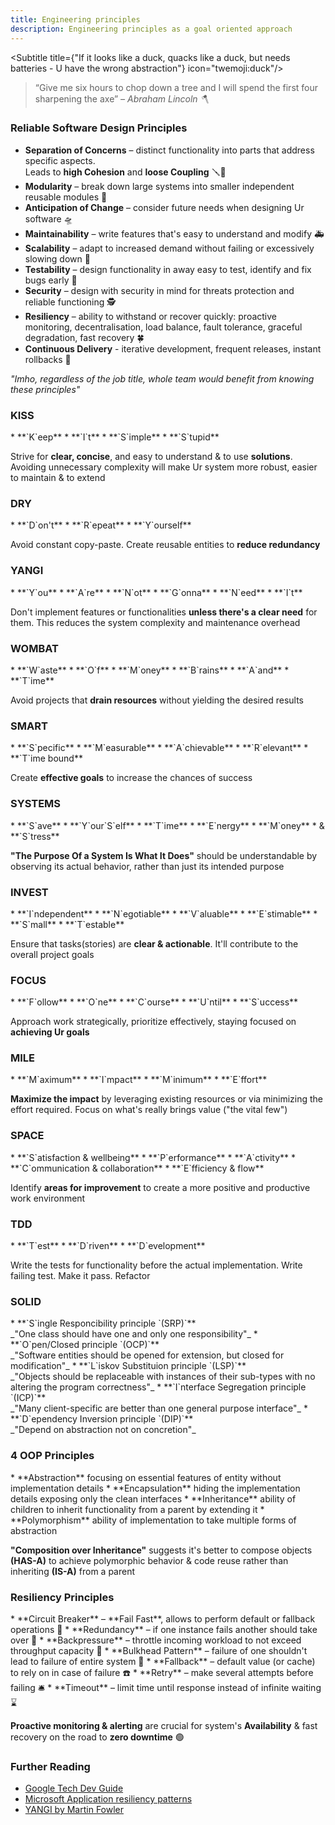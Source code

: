 ```yaml
---
title: Engineering principles
description: Engineering principles as a goal oriented approach
---
```


<Subtitle title={"If it looks like a duck, quacks like a duck, but needs batteries - U have the wrong abstraction"} icon="twemoji:duck"/>

> “Give me six hours to chop down a tree and I will spend the first four sharpening the axe”
> <cite>– Abraham Lincoln 🪓</cite>

### Reliable Software Design Principles

* **Separation of Concerns** – distinct functionality into parts that address specific aspects.<br/>
  Leads to **high Cohesion** and **loose Coupling** 🪛🛞
* **Modularity** – break down large systems into smaller independent reusable modules 🧩
* **Anticipation of Change** – consider future needs when designing Ur software 🛸
* **Maintainability** – write features that's easy to understand and modify 🚑
* **Scalability** – adapt to increased demand without failing or excessively slowing down 🥖
* **Testability** – design functionality in away easy to test, identify and fix bugs early 🐞
* **Security** – design with security in mind for threats protection and reliable functioning 🕵️
* **Resiliency** – ability to withstand or recover quickly: proactive monitoring, decentralisation, load balance, fault tolerance, graceful degradation, fast recovery 🍀️
* **Continuous Delivery** - iterative development, frequent releases, instant rollbacks 📯

_"Imho, regardless of the job title, whole team would benefit from knowing these principles"_
<TreatMeBtn />

### <h3 class="hidden">KISS</h3>
<Card title="KISS" icon="emoji:kiss-mark">
  * **`K`eep**
  * **`I`t**
  * **`S`imple**
  * **`S`tupid**

  Strive for **clear, concise**, and easy to understand & to use **solutions**.
  Avoiding unnecessary complexity will make Ur system more robust, easier to maintain & to extend
</Card>

### <h3 class="hidden">DRY</h3>
<Card title="DRY" icon="emoji:accordion">
  * **`D`on't**
  * **`R`epeat**
  * **`Y`ourself**

  Avoid constant copy-paste. Create reusable entities to **reduce redundancy**
</Card>

### <h3 class="hidden">YANGI</h3>
<Card title="YANGI" icon="emoji:alien-monster">
  * **`Y`ou**
  * **`A`re**
  * **`N`ot**
  * **`G`onna**
  * **`N`eed**
  * **`I`t**

  Don't implement features or functionalities **unless there's a clear need** for them.
  This reduces the system complexity and maintenance overhead
</Card>

### <h3 class="hidden">WOMBAT</h3>
<Card title="WOMBAT" icon="emoji:beaver">
  * **`W`aste**
  * **`O`f**
  * **`M`oney**
  * **`B`rains**
  * **`A`and**
  * **`T`ime**

  Avoid projects that **drain resources** without yielding the desired results
</Card>

### <h3 class="hidden">SMART</h3>
<Card title="SMART" icon="emoji:brain">
  * **`S`pecific**
  * **`M`easurable**
  * **`A`chievable**
  * **`R`elevant**
  * **`T`ime bound**

  Create **effective goals** to increase the chances of success
</Card>

### <h3 class="hidden">SYSTEMS</h3>
<Card title="SYSTEMS" icon="emoji:direct-hit">
  * **`S`ave**
  * **`Y`our`S`elf**
  * **`T`ime**
  * **`E`nergy**
  * **`M`oney**
  * & **`S`tress**

  **"The Purpose Of a System Is What It Does"** should be
  understandable by observing its actual behavior, rather than just its intended purpose
</Card>

### <h3 class="hidden">INVEST</h3>
<Card title="INVEST" icon="emoji:coin">
  * **`I`ndependent**
  * **`N`egotiable**
  * **`V`aluable**
  * **`E`stimable**
  * **`S`mall**
  * **`T`estable**

  Ensure that tasks(stories) are **clear & actionable**. It'll contribute to the overall project goals
</Card>

### <h3 class="hidden">FOCUS</h3>
<Card title="FOCUS" icon="emoji:direct-hit">
  * **`F`ollow**
  * **`O`ne**
  * **`C`ourse**
  * **`U`ntil**
  * **`S`uccess**

  Approach work strategically, prioritize effectively, staying focused on **achieving Ur goals**
</Card>

### <h3 class="hidden">MILE</h3>
<Card title="MILE" icon="emoji:running-shoe">
  * **`M`aximum**
  * **`I`mpact**
  * **`M`inimum**
  * **`E`ffort**

  **Maximize the impact** by leveraging existing resources or via minimizing the effort required.
  Focus on what's really brings value ("the vital few")
</Card>

### <h3 class="hidden">SPACE</h3>
<Card title="SPACE" icon="emoji:milky-way">
  * **`S`atisfaction & wellbeing**
  * **`P`erformance**
  * **`A`ctivity**
  * **`C`ommunication & collaboration**
  * **`E`fficiency & flow**

  Identify **areas for improvement** to create a more positive and productive work environment
</Card>

### <h3 class="hidden">TDD</h3>
<Card title="TDD" icon="emoji:lady-beetle">
  * **`T`est**
  * **`D`riven**
  * **`D`evelopment**

  Write the tests for functionality before the actual implementation.
  Write failing test. Make it pass. Refactor
</Card>

### <h3 class="hidden">SOLID</h3>
<Card title="SOLID" icon="emoji:gem-stone">
  * **`S`ingle Responcibility principle `(SRP)`**<br/>
  _"One class should have one and only one responsibility"_
  * **`O`pen/Closed principle `(OCP)`**<br/>
  _"Software entities should be opened for extension, but closed for modification"_
  * **`L`iskov Substituion principle `(LSP)`**<br/>
  _"Objects should be replaceable with instances of their sub-types with no altering the program correctness"_
  * **`I`nterface Segregation principle `(ICP)`**<br/>
  _"Many client-specific are better than one general purpose interface"_
  * **`D`ependency Inversion principle `(DIP)`**<br/>
  _"Depend on abstraction not on concretion"_
</Card>

### <h3 class="hidden">4 OOP Principles</h3>
<Card title="4 Object-Oriented Programming Principles" icon="emoji:man-beard">
  * **Abstraction** focusing on essential features of entity without implementation details
  * **Encapsulation** hiding the implementation details exposing only the clean interfaces
  * **Inheritance** ability of children to inherit functionality from a parent by extending it
  * **Polymorphism** ability of implementation to take multiple forms of abstraction

  **"Composition over Inheritance"** suggests it's better to compose objects **(HAS-A)** to achieve polymorphic behavior & code reuse
  rather than inheriting **(IS-A)** from a parent
</Card>

### <h3 class="hidden">Resiliency Principles</h3>
<Card title="Resiliency Principles" icon="emoji:four-leaf-clover">
  * **Circuit Breaker** – **Fail Fast**, allows to perform default or fallback operations 🧯
  * **Redundancy** – if one instance fails another should take over 🧻
  * **Backpressure** – throttle incoming workload to not exceed throughput capacity 🚰
  * **Bulkhead Pattern** – failure of one shouldn't lead to failure of entire system 🚢
  * **Fallback** – default value (or cache) to rely on in case of failure ☎️
  * **Retry** – make several attempts before failing 🛎️
  * **Timeout** – limit time until response instead of infinite waiting ⌛

  **Proactive monitoring & alerting** are crucial for system's **Availability** & fast recovery on the road to **zero downtime** 🟢
</Card>

### Further Reading

* [Google Tech Dev Guide](https://techdevguide.withgoogle.com/paths/principles/)
* [Microsoft Application resiliency patterns](https://learn.microsoft.com/en-us/dotnet/architecture/cloud-native/application-resiliency-patterns)
* [YANGI by Martin Fowler](https://martinfowler.com/bliki/Yagni.html)